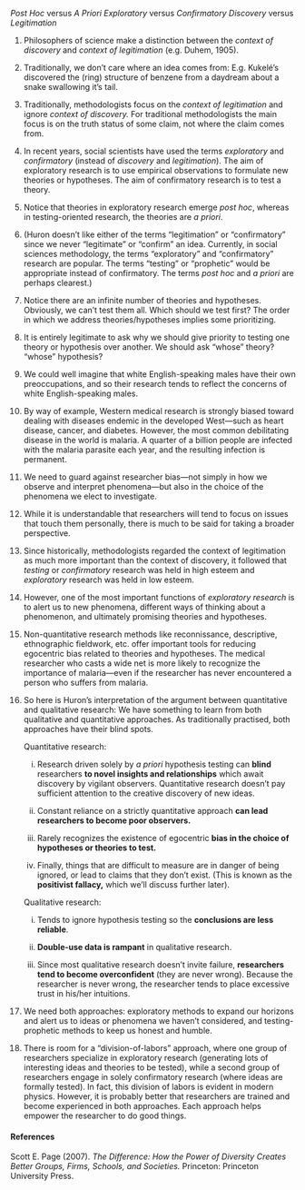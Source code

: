 


*Post Hoc* versus *A Priori*
*Exploratory* versus *Confirmatory*
*Discovery* versus *Legitimation*

1.  Philosophers of science make a distinction between the *context of
    discovery* and *context of legitimation* (e.g. Duhem, 1905).

2.  Traditionally, we don't care where an idea comes from: E.g.
    Kukelé's discovered the (ring) structure of benzene from a
    daydream about a snake swallowing it's tail.

3.  Traditionally, methodologists focus on the *context of
    legitimation* and ignore *context of discovery.* For traditional
    methodologists the main focus is on the truth status of some
    claim, not where the claim comes from.

4.  In recent years, social scientists have used the terms
    *exploratory* and *confirmatory* (instead of *discovery* and
    *legitimation*). The aim of exploratory research is to use
    empirical observations to formulate new theories or hypotheses.
    The aim of confirmatory research is to test a theory.

5.  Notice that theories in exploratory research emerge *post hoc*,
    whereas in testing-oriented research, the theories are *a priori*.

6.  (Huron doesn't like either of the terms "legitimation" or
    "confirmatory" since we never "legitimate" or "confirm" an idea.
    Currently, in social sciences methodology, the terms "exploratory"
    and "confirmatory" research are popular. The terms "testing" or
    "prophetic" would be appropriate instead of confirmatory. The
    terms *post hoc* and *a priori* are perhaps clearest.)

7.  Notice there are an infinite number of theories and hypotheses.
    Obviously, we can't test them all. Which should we test first? The
    order in which we address theories/hypotheses implies some
    prioritizing.

8.  It is entirely legitimate to ask why we should give priority to
    testing one theory or hypothesis over another. We should ask
    "whose" theory? "whose" hypothesis?

9.  We could well imagine that white English-speaking males have their
    own preoccupations, and so their research tends to reflect the
    concerns of white English-speaking males.

10. By way of example, Western medical research is strongly biased
    toward dealing with diseases endemic in the developed West---such
    as heart disease, cancer, and diabetes. However, the most common
    debilitating disease in the world is malaria. A quarter of a
    billion people are infected with the malaria parasite each year,
    and the resulting infection is permanent.

11. We need to guard against researcher bias---not simply in how we
    observe and interpret phenomena---but also in the choice of the
    phenomena we elect to investigate.

12. While it is understandable that researchers will tend to focus on
    issues that touch them personally, there is much to be said for
    taking a broader perspective.

13. Since historically, methodologists regarded the context of
    legitimation as much more important than the context of discovery,
    it followed that *testing* or *confirmatory* research was held in
    high esteem and *exploratory* research was held in low esteem.

14. However, one of the most important functions of *exploratory
    research* is to alert us to new phenomena, different ways of
    thinking about a phenomenon, and ultimately promising theories and
    hypotheses.

15. Non-quantitative research methods like reconnissance, descriptive,
    ethnographic fieldwork, etc. offer important tools for reducing
    egocentric bias related to theories and hypotheses. The medical
    researcher who casts a wide net is more likely to recognize the
    importance of malaria---even if the researcher has never
    encountered a person who suffers from malaria.

16. So here is Huron's interpretation of the argument between
    quantitative and qualitative research: We have something to learn
    from both qualitative and quantitative approaches. As
    traditionally practised, both approaches have their blind spots.
    
    Quantitative research:

    (i) Research driven solely by *a priori* hypothesis testing
    can **blind** researchers **to novel insights and
    relationships** which await discovery by vigilant observers.
    Quantitative research doesn't pay sufficient attention to the
    creative discovery of new ideas.
    
    (ii) Constant reliance on a strictly quantitative approach **can
    lead researchers to become poor observers.**
    
    (iii) Rarely recognizes the existence of egocentric **bias in
    the choice of hypotheses or theories to test.**
    
    (iv) Finally, things that are difficult to measure are in danger
    of being ignored, or lead to claims that they don't exist.
    (This is known as the **positivist fallacy,** which we'll
    discuss further later).

    Qualitative research:

    (i) Tends to ignore hypothesis testing so the **conclusions
    are less reliable**.
    
    (ii) **Double-use data is rampant** in qualitative research.
    
    (iii) Since most qualitative research doesn't invite failure,
    **researchers tend to become overconfident** (they are never
    wrong). Because the researcher is never wrong, the researcher
    tends to place excessive trust in his/her intuitions.

17. We need both approaches: exploratory methods to expand our
    horizons and alert us to ideas or phenomena we haven't considered,
    and testing-prophetic methods to keep us honest and humble.

18. There is room for a "division-of-labors" approach, where one group
    of researchers specialize in exploratory research (generating lots
    of interesting ideas and theories to be tested), while a second
    group of researchers engage in solely confirmatory research (where
    ideas are formally tested). In fact, this division of labors is
    evident in modern physics. However, it is probably better that
    researchers are trained and become experienced in both approaches.
    Each approach helps empower the researcher to do good things.

#### References

Scott E. Page (2007). *The Difference: How the Power of Diversity
Creates Better Groups, Firms, Schools, and Societies.* Princeton:
Princeton University Press.





